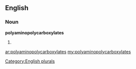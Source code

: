 ==English==

===Noun===
'''polyaminopolycarboxylates'''

# {{plural of|[[polyaminopolycarboxylate]]}}

[[Category:English plurals]]

[[ar:polyaminopolycarboxylates]]
[[my:polyaminopolycarboxylates]]
